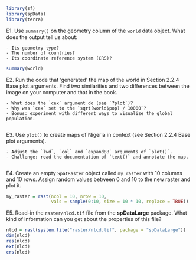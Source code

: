 
```r
library(sf)
library(spData)
library(terra)
```

E1. Use `summary()` on the geometry column of the `world` data object. What does the output tell us about:

    - Its geometry type?
    - The number of countries?
    - Its coordinate reference system (CRS)?
    
```r
summary(world)
```

E2. Run the code that 'generated' the map of the world in Section 2.2.4 Base plot arguments.
Find two similarities and two differences between the image on your computer and that in the book.

    - What does the `cex` argument do (see `?plot`)?
    - Why was `cex` set to the `sqrt(world$pop) / 10000`?
    - Bonus: experiment with different ways to visualize the global population.

```r

```

    
E3. Use `plot()` to create maps of Nigeria in context (see Section 2.2.4 Base plot arguments).

    - Adjust the `lwd`, `col` and `expandBB` arguments of `plot()`. 
    - Challenge: read the documentation of `text()` and annotate the map.

```r

```

E4. Create an empty `SpatRaster` object called `my_raster` with 10 columns and 10 rows.
Assign random values between 0 and 10 to the new raster and plot it.

```r
my_raster = rast(ncol = 10, nrow = 10,
                 vals = sample(0:10, size = 10 * 10, replace = TRUE))
```

E5. Read-in the `raster/nlcd.tif` file from the **spDataLarge** package. 
What kind of information can you get about the properties of this file?

```r
nlcd = rast(system.file("raster/nlcd.tif", package = "spDataLarge"))
dim(nlcd)
res(nlcd)
ext(nlcd)
crs(nlcd)
```
